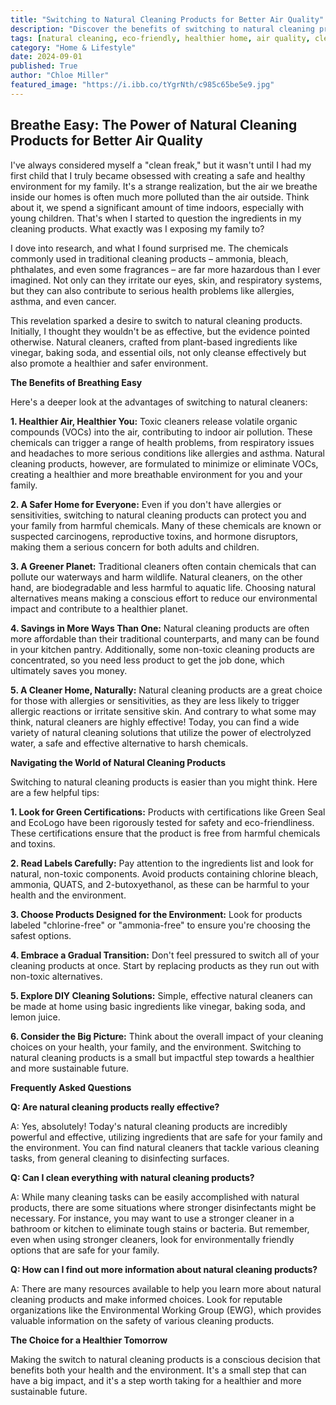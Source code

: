 ```yaml
---
title: "Switching to Natural Cleaning Products for Better Air Quality"
description: "Discover the benefits of switching to natural cleaning products for a healthier home and environment. Learn about the dangers of traditional cleaning chemicals and find tips on choosing eco-friendly options."
tags: [natural cleaning, eco-friendly, healthier home, air quality, cleaning products, toxic chemicals, allergies, asthma, green living, sustainable living]
category: "Home & Lifestyle"
date: 2024-09-01
published: True
author: "Chloe Miller"
featured_image: "https://i.ibb.co/tYgrNth/c985c65be5e9.jpg"
---
```


## Breathe Easy: The Power of Natural Cleaning Products for Better Air Quality

I've always considered myself a "clean freak," but it wasn't until I had my first child that I truly became obsessed with creating a safe and healthy environment for my family. It's a strange realization, but the air we breathe inside our homes is often much more polluted than the air outside.  Think about it, we spend a significant amount of time indoors, especially with young children. That's when I started to question the ingredients in my cleaning products. What exactly was I exposing my family to?  

I dove into research, and what I found surprised me.  The chemicals commonly used in traditional cleaning products – ammonia, bleach, phthalates, and even some fragrances – are far more hazardous than I ever imagined.  Not only can they irritate our eyes, skin, and respiratory systems, but they can also contribute to serious health problems like allergies, asthma, and even cancer.  

This revelation sparked a desire to switch to natural cleaning products.  Initially, I thought they wouldn't be as effective, but the evidence pointed otherwise.  Natural cleaners, crafted from plant-based ingredients like vinegar, baking soda, and essential oils, not only cleanse effectively but also promote a healthier and safer environment.  

**The Benefits of Breathing Easy**

Here's a deeper look at the advantages of switching to natural cleaners:

**1. Healthier Air, Healthier You:**  Toxic cleaners release volatile organic compounds (VOCs) into the air, contributing to indoor air pollution. These chemicals can trigger a range of health problems, from respiratory issues and headaches to more serious conditions like allergies and asthma. Natural cleaning products, however, are formulated to minimize or eliminate VOCs, creating a healthier and more breathable environment for you and your family.

**2. A Safer Home for Everyone:**  Even if you don't have allergies or sensitivities, switching to natural cleaning products can protect you and your family from harmful chemicals.  Many of these chemicals are known or suspected carcinogens, reproductive toxins, and hormone disruptors, making them a serious concern for both adults and children.

**3. A Greener Planet:**  Traditional cleaners often contain chemicals that can pollute our waterways and harm wildlife. Natural cleaners, on the other hand, are biodegradable and less harmful to aquatic life. Choosing natural alternatives means making a conscious effort to reduce our environmental impact and contribute to a healthier planet.

**4. Savings in More Ways Than One:**  Natural cleaning products are often more affordable than their traditional counterparts, and many can be found in your kitchen pantry.  Additionally, some non-toxic cleaning products are concentrated, so you need less product to get the job done, which ultimately saves you money.

**5. A Cleaner Home, Naturally:**  Natural cleaning products are a great choice for those with allergies or sensitivities, as they are less likely to trigger allergic reactions or irritate sensitive skin. And contrary to what some may think, natural cleaners are highly effective!  Today, you can find a wide variety of natural cleaning solutions that utilize the power of electrolyzed water, a safe and effective alternative to harsh chemicals.

**Navigating the World of Natural Cleaning Products**

Switching to natural cleaning products is easier than you might think.  Here are a few helpful tips:

**1. Look for Green Certifications:**  Products with certifications like Green Seal and EcoLogo have been rigorously tested for safety and eco-friendliness. These certifications ensure that the product is free from harmful chemicals and toxins.

**2. Read Labels Carefully:**  Pay attention to the ingredients list and look for natural, non-toxic components. Avoid products containing chlorine bleach, ammonia, QUATS, and 2-butoxyethanol, as these can be harmful to your health and the environment. 

**3. Choose Products Designed for the Environment:**  Look for products labeled "chlorine-free" or "ammonia-free" to ensure you're choosing the safest options.

**4. Embrace a Gradual Transition:**  Don't feel pressured to switch all of your cleaning products at once.  Start by replacing products as they run out with non-toxic alternatives.

**5. Explore DIY Cleaning Solutions:**  Simple, effective natural cleaners can be made at home using basic ingredients like vinegar, baking soda, and lemon juice.  

**6. Consider the Big Picture:**  Think about the overall impact of your cleaning choices on your health, your family, and the environment.  Switching to natural cleaning products is a small but impactful step towards a healthier and more sustainable future.

**Frequently Asked Questions**

**Q:  Are natural cleaning products really effective?**

A:  Yes, absolutely!  Today's natural cleaning products are incredibly powerful and effective, utilizing ingredients that are safe for your family and the environment.  You can find natural cleaners that tackle various cleaning tasks, from general cleaning to disinfecting surfaces.

**Q:  Can I clean everything with natural cleaning products?**

A:  While many cleaning tasks can be easily accomplished with natural products, there are some situations where stronger disinfectants might be necessary.  For instance, you may want to use a stronger cleaner in a bathroom or kitchen to eliminate tough stains or bacteria.  But remember, even when using stronger cleaners, look for environmentally friendly options that are safe for your family.

**Q:  How can I find out more information about natural cleaning products?**

A:  There are many resources available to help you learn more about natural cleaning products and make informed choices.  Look for reputable organizations like the Environmental Working Group (EWG), which provides valuable information on the safety of various cleaning products. 

**The Choice for a Healthier Tomorrow**

Making the switch to natural cleaning products is a conscious decision that benefits both your health and the environment. It's a small step that can have a big impact, and it's a step worth taking for a healthier and more sustainable future.